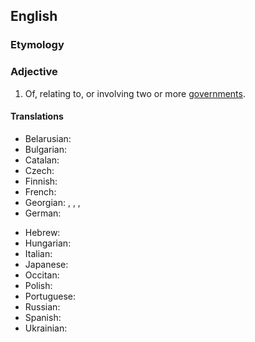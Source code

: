 ==English==

===Etymology===
{{prefix|en|inter|governmental}}

===Adjective===
{{en-adj|-}}

# Of, relating to, or involving two or more [[government]]s.

====Translations====
{{trans-top|of, relating to, or involving two or more governments}}
* Belarusian: {{t|be|міжура́давы}}
* Bulgarian: {{t|bg|междуправи́телствен}}
* Catalan: {{t|ca|intergovernamental}}
* Czech: {{t|cs|mezivládní}}
* Finnish: {{t|fi|hallitustenvälinen}}
* French: {{t+|fr|intergouvernemental}}
* Georgian: {{t|ka|მთავრობათაშორისი}}, {{t|ka|მთავრობათაშორისო}}, {{t|ka|მთავრობათშორისი}} {{qualifier|alternative form}}, {{t|ka|მთავრობათშორისო}} {{qualifier|alternative form}}
* German: {{t|de|zwischenstaatlich}}
{{trans-mid}}
* Hebrew: {{t|he|בֵּין־מֶמְשַׁלְתִּי|tr=beyn-memshaltí}}
* Hungarian: {{t|hu|kormányközi}}
* Italian: {{t+|it|intergovernativo}}
* Japanese: {{t|ja|[[政府]][[間]]|tr=せいふかん, seifu kan}}
* Occitan: {{t|oc|intergovernamental}}
* Polish: {{t|pl|międzyrządowy}}
* Portuguese: {{t|pt|intergovernamental}}
* Russian: {{t+|ru|межправи́тельственный}}
* Spanish: {{t|es|intergubernamental}}
* Ukrainian: {{t|uk|міжурядо́вий}}
{{trans-bottom}}